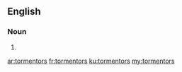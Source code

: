 ==English==

===Noun===
{{head|en}}

# {{plural of|tormentor}}

[[ar:tormentors]]
[[fr:tormentors]]
[[ku:tormentors]]
[[my:tormentors]]